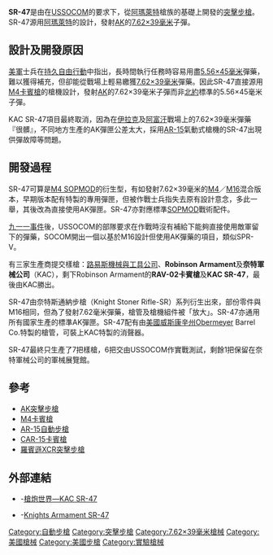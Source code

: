 {{noteTA
|G1=軍事
|G2=長度單位
|G3=Firearms
}}
{{Infobox Weapon|is_ranged=yes|
name=SR-47 
|image=File:KAC SR 47 mod noBG.png
|image_size=300px
|caption=
|origin= {{flag|USA}}
|type= [[突擊步槍|突擊步槍]]
|designer= [[奈特軍械公司|奈特軍械公司]]<br />（KAC）
|design_date=
|service= 沒有服役
|cartridge= [[7.62×39mm|7.62×39毫米]]
|action= [[氣動式_(槍械)#直噴式氣動操作|直接導氣式]]，[[轉拴式槍栓|轉拴式槍栓]]
|mode= 半自動、全自動，可[[擊發調變槍械|擊發調變]]
|rate= 700發／分鐘
|velocity= 710米／秒
|number= 7把
|range=
|weight=3.52公斤
|length= 724／826毫米<br />（縮起／展開槍托）
|part_length=
|feed= [[卡拉什尼科夫自動步槍|AK]]／[[RPK輕機槍|RPK]]的所有彈匣和彈鼓
|sights= 前後[[照準器|照準器]]<br>可於[[機匣|機匣]]頂部的[[皮卡汀尼導軌|皮卡汀尼導軌]]安裝[[瞄準鏡|瞄準鏡]]
|}}
{{Externalimages
|align=right
|width=300px
|image1=[http://firearmsworld.net/usa/kackmc/kac-sr47-01.jpg 裝上消聲器的SR-47]
|image2=[http://firearmsworld.net/usa/kackmc/sr47parts.jpg SR-47的透視圖片]
}}
'''SR-47'''是由{{link-en|奈特軍械公司（KAC）|Knight's Armament Company}}在[[美國特種作戰司令部|USSOCOM]]的要求下，從[[阿瑪萊特|阿瑪萊特]]槍族的基礎上開發的[[突擊步槍|突擊步槍]]。SR-47源用[[阿瑪萊特|阿瑪萊特]]的設計，發射[[卡拉什尼科夫自動步槍|AK]]的[[7.62×39mm|7.62×39毫米]]子彈。

== 設計及開發原因 ==
[[美軍|美軍]]士兵在[[持久自由行動|持久自由行動]]中指出，長時間執行任務時容易用盡[[5.56×45mm_NATO|5.56×45毫米]]彈藥，難以獲得補充，但卻能從戰場上輕易繳獲[[7.62×39mm|7.62×39毫米]]彈藥。因此SR-47直接源用[[M4卡賓槍|M4卡賓槍]]的槍機設計，發射[[卡拉什尼科夫自動步槍|AK]]的7.62×39毫米子彈而非[[北約|北約]]標凖的5.56×45毫米子彈。

KAC SR-47項目最終取消，因為在[[伊拉克|伊拉克]]及[[阿富汗|阿富汗]]戰場上的7.62×39毫米彈藥『很髒』，不同地方生產的AK彈匣公差太大，採用[[AR-15自動步槍|AR-15]]氣動式槍機的SR-47出現供彈故障等問題。

== 開發過程 ==
SR-47可算是[[M4卡賓槍|M4 SOPMOD]]的衍生型，有如發射7.62×39毫米的[[M4卡賓槍|M4]]／[[M16突擊步槍|M16]]混合版本，早期版本配有特製的專用彈匣，但被作戰士兵指失去原有設計意念，多此一舉，其後改為直接使用AK彈匣。SR-47亦對應標準[[SOPMOD|SOPMOD]]戰術配件。

[[九一一事件|九一一事件]]後，USSOCOM的部隊要求在作戰時沒有補給下能夠直接使用敵軍留下的彈藥，SOCOM開出一個以基於M16設計但使用AK彈藥的項目，類似SPR-V。

有三家生產商提交樣槍：[[路易斯機械與工具公司|路易斯機械與工具公司]]、'''Robinson Armament'''及'''奈特軍械公司'''（KAC），剩下Robinson Armament的'''RAV-02卡賓槍'''及'''KAC SR-47'''，最後由KAC勝出。

SR-47由奈特斯通納步槍（Knight Stoner Rifle-SR）系列衍生出來，部份零件與M16相同，但為了發射7.62毫米彈藥，槍管及槍機組件被「放大」。SR-47亦通用所有國家生產的標準AK彈匣。SR-47配有由[[美國|美國]][[威斯康辛州|威斯康辛州]]Obermeyer Barrel Co.特製的槍管，可裝上KAC特製的消聲器。

SR-47最終只生產了7把樣槍，6把交由USSOCOM作實戰測試，剩餘1把保留在奈特軍械公司的軍械展覽館。

== 參考 ==
{{commons|SR-47}}
* [[卡拉什尼科夫自動步槍|AK突擊步槍]]
* [[M4卡賓槍|M4卡賓槍]]
* [[AR-15自動步槍|AR-15自動步槍]]
* [[CAR-15卡賓槍|CAR-15卡賓槍]]
* [[羅賓遜XCR突擊步槍|羅賓遜XCR突擊步槍]]

== 外部連結 ==
* {{zh icon}}-[http://pewpewpew.work/usa/kackmc/sr47.htm 槍炮世界—KAC SR-47]{{Wayback|url=http://pewpewpew.work/usa/kackmc/sr47.htm |date=20190908035248 }}
* {{en icon}}-[https://web.archive.org/web/20070706055931/http://www.quarterbore.com/kac/sr47.html Knights Armament SR-47]
{{AR15etc}}

[[Category:自動步槍|Category:自動步槍]]
[[Category:突擊步槍|Category:突擊步槍]]
[[Category:7.62×39毫米槍械|Category:7.62×39毫米槍械]]
[[Category:美國槍械|Category:美國槍械]]
[[Category:美國步槍|Category:美國步槍]]
[[Category:實驗槍械|Category:實驗槍械]]